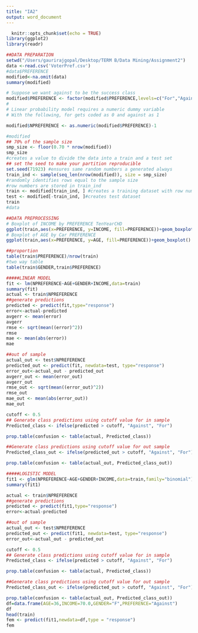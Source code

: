 ```yaml
---
title: "IA2"
output: word_document
---
```


```r
  knitr::opts_chunk$set(echo = TRUE)
library(ggplot2)
library(readr)

##DATA PREPARATION
setwd("/Users/gaurirajgopal/Desktop/TERM B/Data Mining/Assignment2")
data <-read.csv('VoterPref.csv')
#data$PREFERENCE
modified<-na.omit(data)
summary(modified)

# Suppose we want against to be the success class
modified$PREFERENCE <- factor(modified$PREFERENCE,levels=c("For","Against"))
#
# Linear probability model requires a numeric dummy variable
# With the following, for gets coded as 0 and against as 1

modified$NPREFERENCE <- as.numeric(modified$PREFERENCE)-1

#modified
## 70% of the sample size
smp_size <- floor(0.70 * nrow(modified))
smp_size
#creates a value to divide the data into a train and a test set 
## set the seed to make your partition reproducible
set.seed(71923) #ensures same random numbers a generated always
train_ind <- sample(seq_len(nrow(modified)), size = smp_size)
#randomly identifies rows equal to the sample size
#row numbers are stored in train_ind
train <- modified[train_ind, ] #creates a training dataset with row numbers stored in train_ind
test <- modified[-train_ind, ]#creates test dataset
train
#data

##DATA PREPROCESSING
# Boxplot of INCOME by PREFERENCE TenYearCHD 
ggplot(train,aes(x=PREFERENCE, y=INCOME, fill=PREFERENCE))+geom_boxplot()
# Boxplot of AGE by Car PREFERENCE 
ggplot(train,aes(x=PREFERENCE, y=AGE, fill=PREFERENCE))+geom_boxplot()

##proportion
table(train$PREFERENCE)/nrow(train)
#two way table
table(train$GENDER,train$PREFERENCE)

#####LINEAR MODEL
fit <- lm(NPREFERENCE~AGE+GENDER+INCOME,data=train)
summary(fit)
actual <- train$NPREFERENCE
##generate predictions 
predicted <- predict(fit,type="response")
error<-actual-predicted
avgerr <- mean(error)
avgerr
rmse <- sqrt(mean((error)^2))
rmse
mae <- mean(abs(error))
mae

##out of sample
actual_out <- test$NPREFERENCE
predicted_out <- predict(fit, newdata=test, type="response")
error_out<-actual_out - predicted_out
avgerr_out <- mean(error_out)
avgerr_out
rmse_out <- sqrt(mean((error_out)^2))
rmse_out
mae_out <- mean(abs(error_out))
mae_out

cutoff <- 0.5
## Generate class predictions using cutoff value for in sample
Predicted_class <- ifelse(predicted > cutoff, "Against", "For")

prop.table(confusion <- table(actual, Predicted_class))

##Generate class predictions using cutoff value for out sample
Predicted_class_out <- ifelse(predicted_out > cutoff, "Against", "For")

prop.table(confusion <- table(actual_out, Predicted_class_out))

#####LOGISTIC MODEL
fit1 <- glm(NPREFERENCE~AGE+GENDER+INCOME,data=train,family="binomial")
summary(fit1)

actual <- train$NPREFERENCE
##generate predictions 
predicted <- predict(fit1,type="response")
error<-actual-predicted

##out of sample
actual_out <- test$NPREFERENCE
predicted_out <- predict(fit1, newdata=test, type="response")
error_out<-actual_out - predicted_out

cutoff <- 0.5
## Generate class predictions using cutoff value for in sample
Predicted_class <- ifelse(predicted > cutoff, "Against", "For")

prop.table(confusion <- table(actual, Predicted_class))

##Generate class predictions using cutoff value for out sample
Predicted_class_out <- ifelse(predicted_out > cutoff, "Against", "For")

prop.table(confusion <- table(actual_out, Predicted_class_out))
df=data.frame(AGE=36,INCOME=70.0,GENDER="F",PREFERENCE="Against")
df
head(train)
fem <- predict(fit1,newdata=df,type = "response")
fem


```

